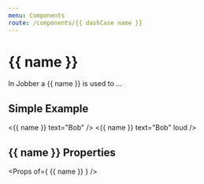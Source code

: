 ```yaml
---
menu: Components
route: /components/{{ dashCase name }}
---
```



# {{ name }}

<ComponentStatus stage="pre" responsive="no" accessible="no" />

In Jobber a {{ name }} is used to …

## Simple Example

<Playground>
  <{{ name }} text="Bob" />
</Playground>

<Playground>
  <{{ name }} text="Bob" loud />
</Playground>

## {{ name }} Properties

<Props of={ {{ name }} } />
